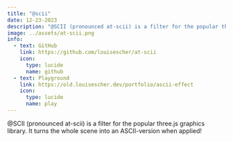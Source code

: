 ---
title: "@scii"
date: 12-23-2023
description: "@SCII (pronounced at-scii) is a filter for the popular three.js graphics library. It turns the whole scene into an ASCII-version when applied!"
image: ../assets/at-scii.png
info:
  - text: GitHub
    link: https://github.com/louisescher/at-scii
    icon:
      type: lucide
      name: github
  - text: Playground
    link: https://old.louisescher.dev/portfolio/ascii-effect
    icon:
      type: lucide
      name: play
---

@SCII (pronounced at-scii) is a filter for the popular three.js graphics library. It turns the whole scene into an ASCII-version when applied!